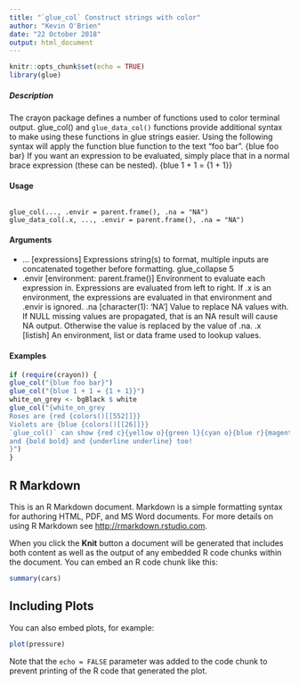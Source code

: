 ```yaml
---
title: "`glue_col` Construct strings with color"
author: "Kevin O'Brien"
date: "22 October 2018"
output: html_document
---
```


```r
knitr::opts_chunk$set(echo = TRUE)
library(glue)
```



##### Description
The crayon package defines a number of functions used to color terminal output. glue_col() and
``glue_data_col()`` functions provide additional syntax to make using these functions in glue strings
easier.
Using the following syntax will apply the function blue function to the text "foo bar".
{blue foo bar}
If you want an expression to be evaluated, simply place that in a normal brace expression (these can
be nested).
{blue 1 + 1 = {1 + 1}}

#### Usage

<pre><code>
glue_col(..., .envir = parent.frame(), .na = "NA")
glue_data_col(.x, ..., .envir = parent.frame(), .na = "NA")
</code></pre>
#### Arguments

* ... [expressions]
Expressions string(s) to format, multiple inputs are concatenated together before
formatting.
glue_collapse 5
* .envir [environment: parent.frame()]
Environment to evaluate each expression in. Expressions are evaluated from left
to right. If .x is an environment, the expressions are evaluated in that environment
and .envir is ignored.
.na [character(1): ‘NA’]
Value to replace NA values with. If NULL missing values are propagated, that is
an NA result will cause NA output. Otherwise the value is replaced by the value
of .na.
.x [listish]
An environment, list or data frame used to lookup values.

#### Examples
```r
if (require(crayon)) {
glue_col("{blue foo bar}")
glue_col("{blue 1 + 1 = {1 + 1}}")
white_on_grey <- bgBlack $ white
glue_col("{white_on_grey
Roses are {red {colors()[[552]]}}
Violets are {blue {colors()[[26]]}}
`glue_col()` can show {red c}{yellow o}{green l}{cyan o}{blue r}{magenta s}
and {bold bold} and {underline underline} too!
}")
}
```


## R Markdown

This is an R Markdown document. Markdown is a simple formatting syntax for authoring HTML, PDF, and MS Word documents. For more details on using R Markdown see <http://rmarkdown.rstudio.com>.

When you click the **Knit** button a document will be generated that includes both content as well as the output of any embedded R code chunks within the document. You can embed an R code chunk like this:

```r
summary(cars)
```

## Including Plots

You can also embed plots, for example:

```r
plot(pressure)
```

Note that the `echo = FALSE` parameter was added to the code chunk to prevent printing of the R code that generated the plot.
